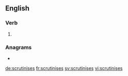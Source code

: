 ==English==

===Verb===
{{head|en|verb form}}

# {{en-third-person singular of|scrutinise}}

===Anagrams===
* {{l|en|sinecurists}}

[[de:scrutinises]]
[[fr:scrutinises]]
[[sv:scrutinises]]
[[vi:scrutinises]]